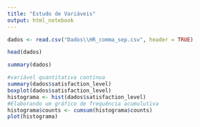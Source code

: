 ```yaml
---
title: "Estudo de Variáveis"
output: html_notebook
---
```


```r
dados <- read.csv("Dados\\HR_comma_sep.csv", header = TRUE)

head(dados)
```

```r
summary(dados)
```
```r
#variável quantitativa contínua
summary(dados$satisfaction_level)
boxplot(dados$satisfaction_level)
histograma <- hist(dados$satisfaction_level)
#Elaborando um gráfico de frequência acumulutiva
histograma$counts <- cumsum(histograma$counts)    
plot(histograma) 

```



